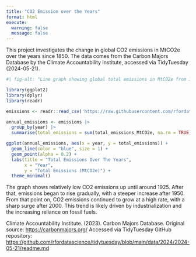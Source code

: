 ```yaml
---
title: "CO2 Emission over the Years"
format: html
execute:
  warning: false
  message: false
---
```


This project investigates the change in global CO2 emissions in MtCO2e over the years since 1850. The data comes from the Carbon Majors Database by the Climate Accountability Institute, accessed via TidyTuesday (2024-05-21).

```r
#| fig-alt: "Line graph showing global total emissions in MtCO2e from 1850 to 2020, with a sharp and continuous rise starting around 1950 and increasing very steeply after 2000"

library(ggplot2)
library(dplyr)
library(readr)

emissions <- readr::read_csv('https://raw.githubusercontent.com/rfordatascience/tidytuesday/main/data/2024/2024-05-21/emissions.csv')

annual_emissions <- emissions |>
  group_by(year) |>
  summarise(total_emissions = sum(total_emissions_MtCO2e, na.rm = TRUE))

ggplot(annual_emissions, aes(x = year, y = total_emissions)) +
  geom_line(color = "blue", size = 1) +
  geom_point(alpha = 0.2) +
  labs(title = "Total Emissions Over The Years",
       x = "Year",
       y = "Total Emissions (MtCO2e)") +
  theme_minimal()
```

The graph shows relatively low CO2 emissions up until around 1925. After that, emissions began to rise gradually, with a steeper increase after 1950. From that point on, CO2 emissions continued to grow at a high rate, with a sharp surge after 2000. This trend is likely driven by industrialization and the increasing reliance on fossil fuels.

Climate Accountability Institute. (2023). Carbon Majors Database. Original source: <https://carbonmajors.org/>
Accessed via TidyTuesday GitHub repository: <https://github.com/rfordatascience/tidytuesday/blob/main/data/2024/2024-05-21/readme.md>